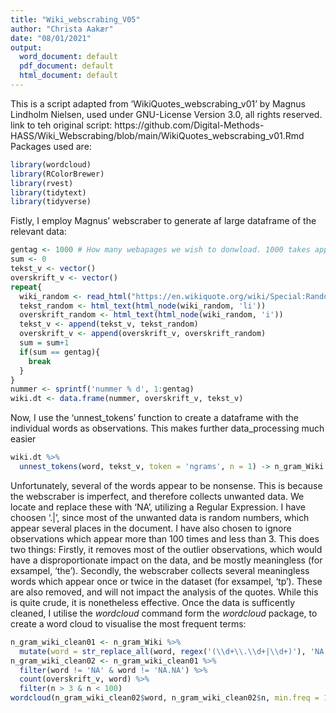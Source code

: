 ---
title: "Wiki_webscrabing_V05"
author: "Christa Aakær"
date: "08/01/2021"
output:
  word_document: default
  pdf_document: default
  html_document: default
---
This is a script adapted from 'WikiQuotes_webscrabing_v01' by Magnus Lindholm Nielsen, used under GNU-License Version 3.0, all rights reserved.
link to teh original script: https://github.com/Digital-Methods-HASS/Wiki_Webscrabing/blob/main/WikiQuotes_webscrabing_v01.Rmd
Packages used are:
```{r  echo = T, results = 'hide'}
library(wordcloud)
library(RColorBrewer)
library(rvest)
library(tidytext)
library(tidyverse)

```

Fistly, I employ Magnus' webscraber to generate af large dataframe of the relevant data:
```{r echo = T, results = 'hide'}
gentag <- 1000 # How many webapages we wish to donwload. 1000 takes approximatly 10-15 minutes
sum <- 0
tekst_v <- vector()
overskrift_v <- vector()
repeat{
  wiki_random <- read_html("https://en.wikiquote.org/wiki/Special:Random")
  tekst_random <- html_text(html_node(wiki_random, 'li'))
  overskrift_random <- html_text(html_node(wiki_random, 'i'))
  tekst_v <- append(tekst_v, tekst_random)
  overskrift_v <- append(overskrift_v, overskrift_random)
  sum = sum+1
  if(sum == gentag){
    break
  }
}
nummer <- sprintf('nummer % d', 1:gentag)
wiki.dt <- data.frame(nummer, overskrift_v, tekst_v)
```

Now, I use the 'unnest_tokens' function to create a dataframe with the individual words as observations. This makes further data_processing much easier
```{r echo = T, results = 'hide'}
wiki.dt %>% 
  unnest_tokens(word, tekst_v, token = 'ngrams', n = 1) -> n_gram_Wiki
```

Unfortunately, several of the words appear to be nonsense. This is because the webscraber is imperfect, and therefore collects unwanted data. We locate and replace these with 'NA', utilizing a Regular Expression. I have choosen '\d+\.\d+|\d+', since most of the unwanted data is random numbers, which appear several places in the document. I have also chosen to ignore observations which appear more than 100 times and less than 3. This does two things: Firstly, it removes most of the outlier observations, which would have a disproportionate impact on the data, and be mostly meaningless (for exsampel, 'the'). Secondly, the webscraber collects several meaningless words which appear once or twice in the dataset (for exsampel, 'tp'). These are also removed, and will not impact the analysis of the quotes. While this is quite crude, it is nonetheless effective.
Once the data is sufficently cleaned, I utilise the _wordcloud_ command form the _wordcloud_ package, to create a word cloud to visualise the most frequent terms:

```{r}
n_gram_wiki_clean01 <- n_gram_Wiki %>%
  mutate(word = str_replace_all(word, regex('(\\d+\\.\\d+|\\d+)'), 'NA'))
n_gram_wiki_clean02 <- n_gram_wiki_clean01 %>%
  filter(word != 'NA' & word != 'NA.NA') %>%
  count(overskrift_v, word) %>%
  filter(n > 3 & n < 100)
wordcloud(n_gram_wiki_clean02$word, n_gram_wiki_clean02$n, min.freq = 1, max.words = 30, random.order = FALSE, rot.per = 0.35, colors=brewer.pal(8, "Dark2"))
```
